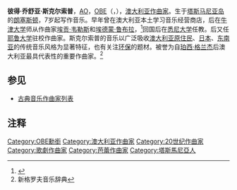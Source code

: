 {{Infobox classical
| 中文名 = 斯克尔索普
| 原文名 = Peter Joshua Sculthorpe
| 拉丁字母 = 
| 国别 = 澳大利亚
| 出生日期 = 1929年4月29日
| 出生地 = 塔斯马尼亚朗塞斯顿
| 逝世日期 = {{death date and age|2014|8|8|1929|4|4|29}}<ref>{{cite news|url=http://www.abc.net.au/news/2014-08-08/tasmanian-composer-peter-sculthorpe-dies/5484044|title=Obituary: Australian composer Peter Sculthorpe|publisher=[[ABC_News_(Australia)|ABC News]]|date=8 August 2014|accessdate=8 August 2014|archive-date=2018-05-07|archive-url=https://web.archive.org/web/20180507165417/http://www.abc.net.au/news/2014-08-08/tasmanian-composer-peter-sculthorpe-dies/5484044}}</ref>
| 逝世地 = 悉尼
| 所属时期 = 20世纪
| 所属乐派 = 
| 擅长作品类型 = 管弦乐，室内乐，舞台音乐
| 代表作 = 管弦乐《大地呐喊》《卡卡杜》《太阳音乐》（多部），钢琴协奏曲，大提琴《安魂曲》，歌剧《通过仪式》
| 师从 = [[埃贡·韦勒斯|韦勒斯]]，[[埃德蒙·鲁布拉|鲁布拉]]
| 学生 =
}}

'''彼得·乔舒亚·斯克尔索普'''，[[澳大利亚勋章|AO]]，[[大英帝国勋章|OBE]]（{{lang-en|'''Peter Joshua Sculthorpe'''}}，{{bd|1929年|4月29日|2014年|8月8日|catIdx=Sculthrope}}），[[澳大利亚|澳大利亚]][[作曲家|作曲家]]。生于[[塔斯马尼亚岛|塔斯马尼亚岛]]的[[朗塞斯顿_(塔斯马尼亚州)|朗塞斯顿]]，7岁起写作音乐。早年曾在澳大利亚本土学习音乐经营商店，后在[[牛津大学|牛津大学]]师从作曲家[[埃贡·韦勒斯|埃贡·韦勒斯]]和[[埃德蒙·鲁布拉|埃德蒙·鲁布拉]]，<ref>{{Cite web |url=http://www.classicalarchives.com/composer/6096.html#tvf=tracks&tv=about |title=存档副本 |access-date=2009-12-25 |archive-date=2021-04-17 |archive-url=https://web.archive.org/web/20210417001732/https://www.classicalarchives.com/composer/6096.html#tvf=tracks&tv=about }}</ref>回国后在[[悉尼大学|悉尼大学]]任教。后又任[[耶鲁大学|耶鲁大学]]驻校作曲家。斯克尔索普的音乐以广泛吸收[[澳大利亚原住民|澳大利亚原住民]]、[[日本|日本]]、[[东南亚|东南亚]]的传统音乐风格为显著特征，也有关注[[环保|环保]]的题材。被誉为自[[珀西·格兰杰|珀西·格兰杰]]后澳大利亚最具代表性的重要作曲家。<ref>新格罗夫音乐辞典</ref>

== 参见 ==
* [[古典音乐作曲家列表|古典音乐作曲家列表]]

== 注释 ==
{{reflist}}

{{Authority control}}
{{DEFAULTSORT:Sculthrope}}
[[Category:OBE勳銜|Category:OBE勳銜]]
[[Category:澳大利亚作曲家|Category:澳大利亚作曲家]]
[[Category:20世纪作曲家|Category:20世纪作曲家]]
[[Category:歌劇作曲家|Category:歌劇作曲家]]
[[Category:芭蕾作曲家|Category:芭蕾作曲家]]
[[Category:塔斯馬尼亞人|Category:塔斯馬尼亞人]]